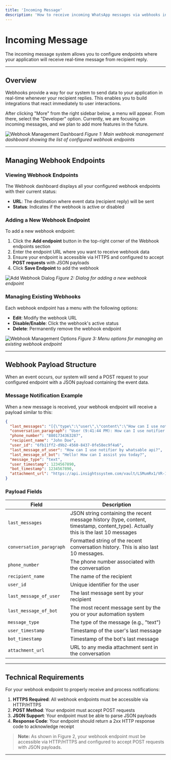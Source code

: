 ```yaml
---
title: 'Incoming Message'
description: 'How to receive incoming WhatsApp messages via webhooks in Notifyer System.'
---
```


# Incoming Message

<div className="bg-blue-50 p-6 rounded-lg my-6">
  <p className="text-lg">
    The incoming message system allows you to configure endpoints where your application will receive real-time message from recipient reply.
  </p>
</div>

---

## Overview

<div className="bg-white p-6 rounded-lg border border-gray-200 shadow-sm">
Webhooks provide a way for our system to send data to your application in real-time whenever your recipient replies. This enables you to build integrations that react immediately to user interactions.

After clicking "More" from the right sidebar below, a menu will appear. From there, select the "Developer" option. Currently, we are focusing on incoming messages, and we plan to add more features in the future. 

![Webhook Management Dashboard](https://i.ibb.co/9kFcXNrG/Screenshot-2025-04-02-at-11-55-07-AM.png)
_Figure 1: Main webhook management dashboard showing the list of configured webhook endpoints_
</div>

---

## Managing Webhook Endpoints

<div className="bg-white p-6 rounded-lg border border-gray-200 shadow-sm">

### Viewing Webhook Endpoints

The Webhook dashboard displays all your configured webhook endpoints with their current status:

- **URL**: The destination where event data (recipient reply) will be sent
- **Status**: Indicates if the webhook is active or disabled

### Adding a New Webhook Endpoint

To add a new webhook endpoint:

1. Click the **Add endpoint** button in the top-right corner of the Webhook endpoints section
2. Enter the endpoint URL where you want to receive webhook data
3. Ensure your endpoint is accessible via HTTPS and configured to accept **POST requests** with JSON payloads
4. Click **Save Endpoint** to add the webhook

![Add Webhook Dialog](https://i.ibb.co/BVtqGNnr/Screenshot-2025-04-02-at-11-55-56-AM.png)
_Figure 2: Dialog for adding a new webhook endpoint_

### Managing Existing Webhooks

Each webhook endpoint has a menu with the following options:

- **Edit**: Modify the webhook URL
- **Disable/Enable**: Click the webhook's active status
- **Delete**: Permanently remove the webhook endpoint

![Webhook Management Options](https://i.ibb.co/35Qwpfjp/Screenshot-2025-04-02-at-11-56-26-AM.png)
_Figure 3: Menu options for managing an existing webhook endpoint_
</div>

---

## Webhook Payload Structure

<div className="bg-white p-6 rounded-lg border border-gray-200 shadow-sm">
When an event occurs, our system will send a POST request to your configured endpoint with a JSON payload containing the event data.

### Message Notification Example

When a new message is received, your webhook endpoint will receive a payload similar to this:

<div className="bg-gray-900 rounded-lg p-4 my-4 overflow-x-auto">

```json
{
  "last_messages": "[{\"type\":\"user\",\"content\":\"How can I use notifier by whatsable api?\",\"timestamp\":\"2025-03-23T21:41:44.477Z\",\"content_type\":\"text\"},{\"type\":\"bot\",\"content\":\"Hello! How can I assist you today?\",\"timestamp\":\"2025-03-23T20:47:45.000Z\",\"content_type\":\"text\"}]",
  "conversation_paragraph": "User (9:41:44 PM): How can I use notifier by whatsable api? ; Bot (8:47:45 PM): Hello! How can I assist you today?",
  "phone_number": "8801734363287",
  "recipient_name": "John Doe",
  "user_id": "6fb11ff2-d9b2-4560-8437-0fe58ec9f4a6",
  "last_message_of_user": "How can I use notifier by whatsable api?",
  "last_message_of_bot": "Hello! How can I assist you today?",
  "message_type": "text",
  "user_timestamp": 1234567890,
  "bot_timestamp": 1234567890,
  "attachment_url": "https://api.insightssystem.com/vault/LSMumRx1/VR-1aHOci6nP28eHWHJH7JauJkc/Ew7R9w../whatsapp_media_706123978455438.jpg"
}
```
</div>

### Payload Fields

| Field                    | Description                                                                                                                       |
| ------------------------ | --------------------------------------------------------------------------------------------------------------------------------- |
| `last_messages`          | JSON string containing the recent message history (type, content, timestamp, content_type). Actually this is the last 10 messages |
| `conversation_paragraph` | Formatted string of the recent conversation history. This is also last 10 messages.                                               |
| `phone_number`           | The phone number associated with the conversation                                                                                 |
| `recipient_name`         | The name of the recipient                                                                                                         |
| `user_id`                | Unique identifier for the user                                                                                                    |
| `last_message_of_user`   | The last message sent by your recipient                                                                                           |
| `last_message_of_bot`    | The most recent message sent by the you or your automation system                                                                 |
| `message_type`           | The type of the message (e.g., "text")                                                                                            |
| `user_timestamp`         | Timestamp of the user's last message                                                                                              |
| `bot_timestamp`          | Timestamp of the bot's last message                                                                                               |
| `attachment_url`         | URL to any media attachment sent in the conversation                                                                              |
</div>

---

## Technical Requirements

<div className="bg-white p-6 rounded-lg border border-gray-200 shadow-sm">
For your webhook endpoint to properly receive and process notifications:

1. **HTTPS Required**: All webhook endpoints must be accessible via HTTP/HTTPS
2. **POST Method**: Your endpoint must accept POST requests
3. **JSON Support**: Your endpoint must be able to parse JSON payloads
4. **Response Code**: Your endpoint should return a 2xx HTTP response code to acknowledge receipt

> **Note:** As shown in Figure 2, your webhook endpoint must be accessible via HTTP/HTTPS and configured to accept POST requests with JSON payloads. 
</div>

---